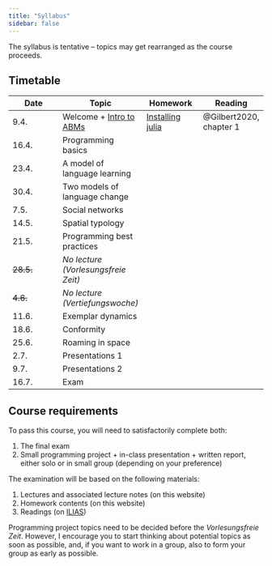 ```yaml
---
title: "Syllabus"
sidebar: false
---
```


::: {.callout-note}
The syllabus is tentative -- topics may get rearranged as the course proceeds.
:::


## Timetable

| Date    | Topic    | Homework | Reading |
|---------|---------|--------|-------|
| 9.4.		| Welcome + [Intro to ABMs](lectures/intro.qmd)					| [Installing julia](homework/installing-julia.qmd) | @Gilbert2020, chapter 1 |
| 16.4.		| Programming basics					| | |
| 23.4.		|	A model of language learning				| | |
| 30.4.		|	Two models of language change				| | |
| 7.5.		|	Social networks				| | |
| 14.5.		|	Spatial typology				| | |
| 21.5.		|	Programming best practices				| | |
| ~~28.5.~~ | *No lecture (Vorlesungsfreie Zeit)*					| | |
| ~~4.6.~~  |	*No lecture (Vertiefungswoche)*				| | |
| 11.6.		| Exemplar dynamics				| | |
| 18.6.		|	Conformity				| | |
| 25.6.		|	Roaming in space				| | |
| 2.7.		| Presentations 1					| | |
| 9.7.		|	Presentations 2				| | |
| 16.7.		| Exam					| | |


## Course requirements

To pass this course, you will need to satisfactorily complete both:

1. The final exam
1. Small programming project + in-class presentation + written report, either solo or in small group (depending on your preference)

The examination will be based on the following materials:

1. Lectures and associated lecture notes (on this website)
1. Homework contents (on this website)
1. Readings (on [ILIAS](https://ilias.uni-konstanz.de/goto_ILIASKONSTANZ_crs_1712980.html))

Programming project topics need to be decided before the *Vorlesungsfreie Zeit*. However, I encourage you to start thinking about potential topics as soon as possible, and, if you want to work in a group, also to form your group as early as possible.
